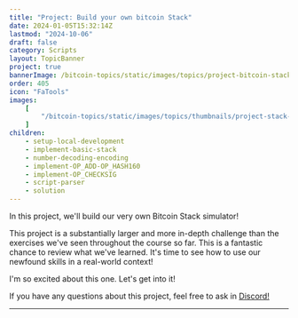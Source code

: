 ```yaml
---
title: "Project: Build your own bitcoin Stack"
date: 2024-01-05T15:32:14Z
lastmod: "2024-10-06"
draft: false
category: Scripts
layout: TopicBanner
project: true
bannerImage: /bitcoin-topics/static/images/topics/project-bitcoin-stack/stack-simulator.svg
order: 405
icon: "FaTools"
images:
    [
        "/bitcoin-topics/static/images/topics/thumbnails/project-stack-thumbnail.webp"
    ]
children:
    - setup-local-development
    - implement-basic-stack
    - number-decoding-encoding
    - implement-OP_ADD-OP_HASH160
    - implement-OP_CHECKSIG
    - script-parser
    - solution
---
```


In this project, we'll build our very own Bitcoin Stack simulator!

This project is a substantially larger and more in-depth challenge than the exercises we've seen throughout the course so far. This is a fantastic chance to review what we've learned. It's time to see how to use our newfound skills in a real-world context!

<MinimalVideoPlayer src="/bitcoin-topics/static/images/topics/project-bitcoin-stack/bitcoin-stack3.mov" />

I'm so excited about this one. Let's get into it!

If you have any questions about this project, feel free to ask in [Discord!](https://discord.com/invite/EAy9XMufbY)

---

<MailingListSignup />
